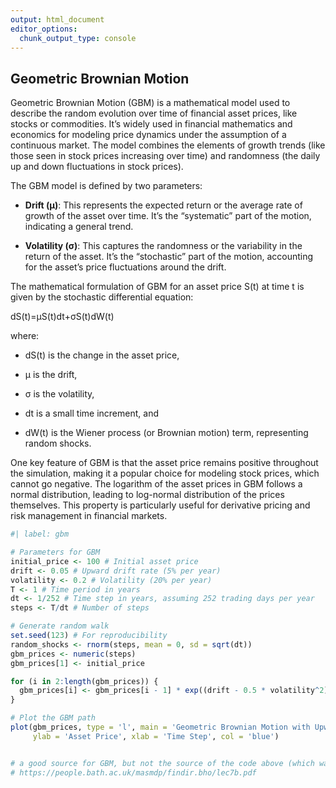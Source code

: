 ```yaml
---
output: html_document
editor_options:
  chunk_output_type: console
---
```


## Geometric Brownian Motion

Geometric Brownian Motion (GBM) is a mathematical model used to describe the random evolution over time of financial asset prices, like stocks or commodities. It's widely used in financial mathematics and economics for modeling price dynamics under the assumption of a continuous market. The model combines the elements of growth trends (like those seen in stock prices increasing over time) and randomness (the daily up and down fluctuations in stock prices).

The GBM model is defined by two parameters:

-   **Drift (μ)**: This represents the expected return or the average rate of growth of the asset over time. It's the "systematic" part of the motion, indicating a general trend.

-   **Volatility (σ)**: This captures the randomness or the variability in the return of the asset. It's the "stochastic" part of the motion, accounting for the asset's price fluctuations around the drift.

The mathematical formulation of GBM for an asset price S(t) at time t is given by the stochastic differential equation:

dS(t)=μS(t)dt+σS(t)dW(t)

where:

-   dS(t) is the change in the asset price,

-   μ is the drift,

-   σ is the volatility,

-   dt is a small time increment, and

-   dW(t) is the Wiener process (or Brownian motion) term, representing random shocks.

One key feature of GBM is that the asset price remains positive throughout the simulation, making it a popular choice for modeling stock prices, which cannot go negative. The logarithm of the asset prices in GBM follows a normal distribution, leading to log-normal distribution of the prices themselves. This property is particularly useful for derivative pricing and risk management in financial markets.

```r
#| label: gbm

# Parameters for GBM
initial_price <- 100 # Initial asset price
drift <- 0.05 # Upward drift rate (5% per year)
volatility <- 0.2 # Volatility (20% per year)
T <- 1 # Time period in years
dt <- 1/252 # Time step in years, assuming 252 trading days per year
steps <- T/dt # Number of steps

# Generate random walk
set.seed(123) # For reproducibility
random_shocks <- rnorm(steps, mean = 0, sd = sqrt(dt))
gbm_prices <- numeric(steps)
gbm_prices[1] <- initial_price

for (i in 2:length(gbm_prices)) {
  gbm_prices[i] <- gbm_prices[i - 1] * exp((drift - 0.5 * volatility^2) * dt + volatility * random_shocks[i - 1])
}

# Plot the GBM path
plot(gbm_prices, type = 'l', main = 'Geometric Brownian Motion with Upward Drift', 
     ylab = 'Asset Price', xlab = 'Time Step', col = 'blue')


# a good source for GBM, but not the source of the code above (which was ChatGPT) is
# https://people.bath.ac.uk/masmdp/findir.bho/lec7b.pdf


```


